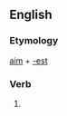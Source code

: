 ==English==

===Etymology===
[[aim]] + [[-est]]

===Verb===
'''{{PAGENAME}}'''

# {{archaic}} {{second-person singular of|[[aim]]}}